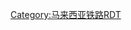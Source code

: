 {{BS-map
|navbar = KTM通勤铁路北马区线路图
|title = [[KTM通勤铁路|<font color="#FFFFFF">KTM通勤铁路</font>]]
|title-bg = grey
|map-title = [[KTM通勤铁路北马区|<font color="#888888">北马区</font>]]
|map =
\\\CONTg\~~ 前往合艾
\\\ZOLL\~~ ~~ ~~ [[马来西亚]]－[[泰国]]边境
\\KHSTe!~fKBHFa~~ [[巴东勿刹站|巴东勿刹]]
\\fBHF~~ 武吉吉德里
\\fBHF~~ 亚娄
\\fSTR!~GRZq~~ [[玻璃市]] - [[吉打]]边境
\\fBHF~~ 高岭
\\fBHF~~ 安南武吉
\\fBHF~~ [[亚罗士打站|亚罗士打]]
\\fBHF~~ 哥峇
\\fBHF~~ 莪仑
\\fBHF~~ [[双溪大年站|双溪大年]]
\\WASSERq\hKRZWae!~fSTR!~GRZq\WASSERq~~ 姆达河:[[吉打]] - [[槟城]]边境
\\fBHF~~ 打昔牛汝莪
\fKBHFa\fSTR~~ [[北海站 (槟城)|北海]]{{rint|my|ferrypg}}
\DBK\fhKRZWae~~ 北赖河回旋桥
\fBHF\fSTR~~ 武吉丁雅
\fINT\fSTR~~ [[大山脚站|大山脚]]
\STR+l!~fSTRl!~uSTR\fSTRr~~ [[大山脚]][[道岔]]
\uBHF\~~ 新邦安拔
\uBHF\~~ 高渊
WASSERq\hKRZWae!~uSTR\WASSERq~~ 吉辇河
uSTR+GRZq~~ [[槟城]] - [[霹靂州|霹雳]]边境
\uBHF\~~ 巴里文打
\uBHF\~~ 峇眼色海
\uBHF\~~ 甘文丁
\uBHF\~~ [[太平站 (馬來西亞)|太平]]
\KHSTa!~uKBHFe\~~ 硝山
\CONTf\~~ 前往[[怡保站|怡保]]
}}
<noinclude>{{rdt intro|[[KTM通勤铁路北马区]]}}
[[Category:马来西亚铁路RDT]]</noinclude>